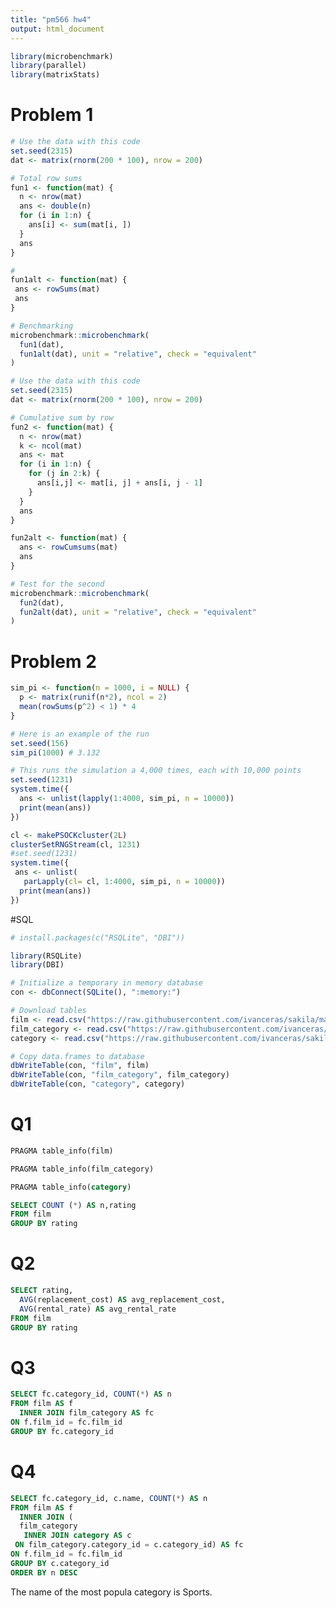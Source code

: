 ```yaml
---
title: "pm566 hw4"
output: html_document
---
```


```r
library(microbenchmark)
library(parallel)
library(matrixStats)
```

# Problem 1

```r

# Use the data with this code
set.seed(2315)
dat <- matrix(rnorm(200 * 100), nrow = 200)

# Total row sums
fun1 <- function(mat) {
  n <- nrow(mat)
  ans <- double(n) 
  for (i in 1:n) {
    ans[i] <- sum(mat[i, ])
  }
  ans
}

#
fun1alt <- function(mat) {
 ans <- rowSums(mat)
 ans
}

# Benchmarking
microbenchmark::microbenchmark(
  fun1(dat),
  fun1alt(dat), unit = "relative", check = "equivalent"
)

```


```r

# Use the data with this code
set.seed(2315)
dat <- matrix(rnorm(200 * 100), nrow = 200)

# Cumulative sum by row
fun2 <- function(mat) {
  n <- nrow(mat)
  k <- ncol(mat)
  ans <- mat
  for (i in 1:n) {
    for (j in 2:k) {
      ans[i,j] <- mat[i, j] + ans[i, j - 1]
    }
  }
  ans
}

fun2alt <- function(mat) {
  ans <- rowCumsums(mat)
  ans 
}

# Test for the second
microbenchmark::microbenchmark(
  fun2(dat),
  fun2alt(dat), unit = "relative", check = "equivalent"
)
```

# Problem 2

```r

sim_pi <- function(n = 1000, i = NULL) {
  p <- matrix(runif(n*2), ncol = 2)
  mean(rowSums(p^2) < 1) * 4
}

# Here is an example of the run
set.seed(156)
sim_pi(1000) # 3.132

# This runs the simulation a 4,000 times, each with 10,000 points
set.seed(1231)
system.time({
  ans <- unlist(lapply(1:4000, sim_pi, n = 10000))
  print(mean(ans))
})
```


```r
cl <- makePSOCKcluster(2L)
clusterSetRNGStream(cl, 1231)
#set.seed(1231)
system.time({
 ans <- unlist(
   parLapply(cl= cl, 1:4000, sim_pi, n = 10000))
  print(mean(ans))
})
```

#SQL

```r
# install.packages(c("RSQLite", "DBI"))

library(RSQLite)
library(DBI)

# Initialize a temporary in memory database
con <- dbConnect(SQLite(), ":memory:")

# Download tables
film <- read.csv("https://raw.githubusercontent.com/ivanceras/sakila/master/csv-sakila-db/film.csv")
film_category <- read.csv("https://raw.githubusercontent.com/ivanceras/sakila/master/csv-sakila-db/film_category.csv")
category <- read.csv("https://raw.githubusercontent.com/ivanceras/sakila/master/csv-sakila-db/category.csv")

# Copy data.frames to database
dbWriteTable(con, "film", film)
dbWriteTable(con, "film_category", film_category)
dbWriteTable(con, "category", category)
```

# Q1

```sql
PRAGMA table_info(film)
```
```sql
PRAGMA table_info(film_category)
```

```sql
PRAGMA table_info(category)
```

```sql
SELECT COUNT (*) AS n,rating
FROM film
GROUP BY rating
```

# Q2

```sql
SELECT rating,
  AVG(replacement_cost) AS avg_replacement_cost, 
  AVG(rental_rate) AS avg_rental_rate
FROM film
GROUP BY rating
```

# Q3

```sql
SELECT fc.category_id, COUNT(*) AS n
FROM film AS f
  INNER JOIN film_category AS fc
ON f.film_id = fc.film_id
GROUP BY fc.category_id
```

# Q4

```sql
SELECT fc.category_id, c.name, COUNT(*) AS n
FROM film AS f
  INNER JOIN (
  film_category 
   INNER JOIN category AS c
 ON film_category.category_id = c.category_id) AS fc
ON f.film_id = fc.film_id
GROUP BY c.category_id
ORDER BY n DESC
```

The name of the most popula category is Sports.

